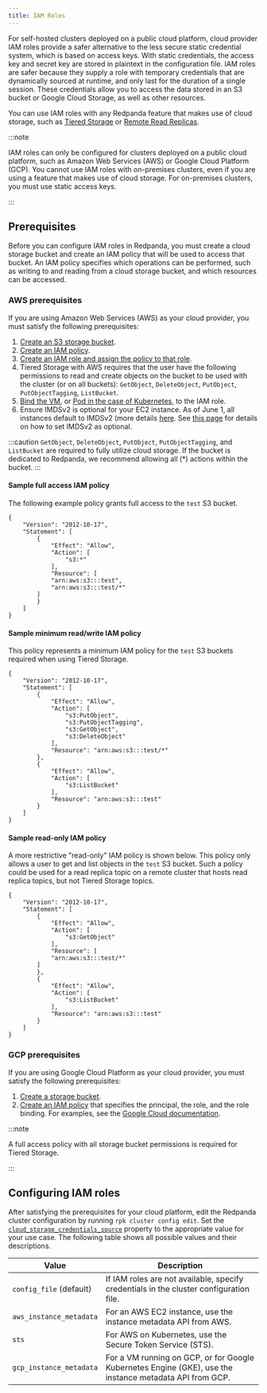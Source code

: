 ```yaml
---
title: IAM Roles
---
```


<head>
    <meta name="title" content="IAM Roles | Redpanda Docs"/>
    <meta name="description" content="For self-hosted clusters deployed on a public cloud platform, cloud provider IAM roles provide a safer alternative to the less secure static credential system, which is based on access keys."/>
    <link rel="canonical" href="https://docs.redpanda.com/docs/manage/security/iam-roles/" />
</head>

For self-hosted clusters deployed on a public cloud platform, cloud provider IAM roles provide a safer alternative to the less secure static credential system, which is based on access keys. With static credentials, the access key and secret key are stored in plaintext in the configuration file. IAM roles are safer because they supply a role with temporary credentials that are dynamically sourced at runtime, and only last for the duration of a single session. These credentials allow you to access the data stored in an S3 bucket or Google Cloud Storage, as well as other resources.

You can use IAM roles with any Redpanda feature that makes use of cloud storage, such as [Tiered Storage](../../tiered-storage) or [Remote Read Replicas](../../remote-read-replicas).

:::note

IAM roles can only be configured for clusters deployed on a public cloud platform, such as Amazon Web Services (AWS) or Google Cloud Platform (GCP). You cannot use IAM roles with on-premises clusters, even if you are using a feature that makes use of cloud storage. For on-premises clusters, you must use static access keys.

:::

## Prerequisites

Before you can configure IAM roles in Redpanda, you must create a cloud storage bucket and create an IAM policy that will be used to access that bucket. An IAM policy specifies which operations can be performed, such as writing to and reading from a cloud storage bucket, and which resources can be accessed. 

### AWS prerequisites

If you are using Amazon Web Services (AWS) as your cloud provider, you must satisfy the following prerequisites:

1. [Create an S3 storage bucket](https://docs.aws.amazon.com/AmazonS3/latest/userguide/creating-bucket.html).
2. [Create an IAM policy](https://aws.amazon.com/blogs/security/writing-iam-policies-how-to-grant-access-to-an-amazon-s3-bucket/).
3. [Create an IAM role and assign the policy to that role](https://docs.aws.amazon.com/IAM/latest/UserGuide/access_policies_job-functions_create-policies.html). 
4. Tiered Storage with AWS requires that the user have the following permissions to read and create objects on the bucket to be used with the cluster (or on all buckets): `GetObject`, `DeleteObject`, `PutObject`, `PutObjectTagging`, `ListBucket`. 
5. [Bind the VM](https://docs.aws.amazon.com/AWSEC2/latest/UserGuide/iam-roles-for-amazon-ec2.html#attach-iam-role), or [Pod in the case of Kubernetes](https://docs.aws.amazon.com/eks/latest/userguide/specify-service-account-role.html), to the IAM role.
6. Ensure IMDSv2 is optional for your EC2 instance. As of June 1, all instances default to IMDSv2 (more details [here](https://aws.amazon.com/about-aws/whats-new/2023/06/imds-packet-analyzer-simplifies-migration-imdsv2/). See [this page](https://docs.aws.amazon.com/AWSEC2/latest/UserGuide/configuring-IMDS-existing-instances.html) for details on how to set IMDSv2 as optional.

:::caution
`GetObject`, `DeleteObject`, `PutObject`, `PutObjectTagging`, and `ListBucket` are required to fully utilize cloud storage. If the bucket is dedicated to Redpanda, we recommend allowing all (*) actions within the bucket.
:::

#### Sample full access IAM policy

The following example policy grants full access to the `test` S3 bucket. 

```
{
    "Version": "2012-10-17",
    "Statement": [
        {
            "Effect": "Allow",
            "Action": [
                "s3:*"
            ],
            "Resource": [
	        "arn:aws:s3:::test",
	        "arn:aws:s3:::test/*"
	    ]
        }
    ]
}
```

#### Sample minimum read/write IAM policy

This policy represents a minimum IAM policy for the `test` S3 buckets required when using Tiered Storage.

```
{
    "Version": "2012-10-17",
    "Statement": [
        {
            "Effect": "Allow",
            "Action": [
                "s3:PutObject",
                "s3:PutObjectTagging",
                "s3:GetObject",
                "s3:DeleteObject"
            ],
            "Resource": "arn:aws:s3:::test/*"
        },
        {
            "Effect": "Allow",
            "Action": [
                "s3:ListBucket"
            ],
            "Resource": "arn:aws:s3:::test"
        }
    ]
}
```

#### Sample read-only IAM policy

A more restrictive "read-only" IAM policy is shown below. This policy only allows a user to get and list objects in the `test` S3 bucket. Such a policy could be used for a read replica topic on a remote cluster that hosts read replica topics, but not Tiered Storage topics.

```
{
    "Version": "2012-10-17",
    "Statement": [
        {
            "Effect": "Allow",
            "Action": [
                "s3:GetObject"
            ],
            "Resource": [
	        "arn:aws:s3:::test/*"
	    ]
        },
        {
            "Effect": "Allow",
            "Action": [
                "s3:ListBucket"
            ],
            "Resource": "arn:aws:s3:::test"
        }
    ]
}
```

### GCP prerequisites

If you are using Google Cloud Platform as your cloud provider, you must satisfy the following prerequisites:

1. [Create a storage bucket](https://cloud.google.com/storage/docs/creating-buckets).
2. [Create an IAM policy](https://cloud.google.com/iam/docs/policies) that specifies the principal, the role, and the role binding. For examples, see the [Google Cloud documentation](https://cloud.google.com/iam/docs/granting-changing-revoking-access#iam-grant-single-role-gcloud).

:::note

A full access policy with all storage bucket permissions is required for Tiered Storage.

:::

## Configuring IAM roles

After satisfying the prerequisites for your cloud platform, edit the Redpanda cluster configuration by running `rpk cluster config edit`. Set the [`cloud_storage_credentials_source`](../../../reference/cluster-properties/#cloud-storage) property to the appropriate value for your use case. The following table shows all possible values and their descriptions.

| Value       | Description |
| ----------- | ----------- |
| `config_file` (default) | If IAM roles are not available, specify credentials in the cluster configuration file.|
| `aws_instance_metadata` | For an AWS EC2 instance, use the instance metadata API from AWS.|
| `sts` |For AWS on Kubernetes, use the Secure Token Service (STS).|
| `gcp_instance_metadata` |For a VM running on GCP, or for Google Kubernetes Engine (GKE), use the instance metadata API from GCP.|
